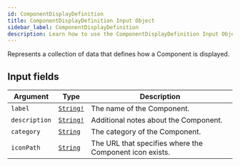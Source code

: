 ```yaml
---
id: ComponentDisplayDefinition
title: ComponentDisplayDefinition Input Object
sidebar_label: ComponentDisplayDefinition
description: Learn how to use the ComponentDisplayDefinition Input Object for Builder's API.
---
```


Represents a collection of data that defines how a Component is displayed.

## Input fields

| Argument      | Type                                      | Description                                             |
| ------------- | ----------------------------------------- | ------------------------------------------------------- |
| `label`       | [`String!`](/docs/composer/builder/api/schema/scalar/String.mdx) | The name of the Component.                              |
| `description` | [`String!`](/docs/composer/builder/api/schema/scalar/String.mdx) | Additional notes about the Component.                   |
| `category`    | [`String`](/docs/composer/builder/api/schema/scalar/String.mdx)  | The category of the Component.                          |
| `iconPath`    | [`String`](/docs/composer/builder/api/schema/scalar/String.mdx)  | The URL that specifies where the Component icon exists. |
